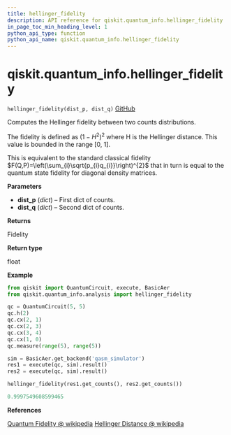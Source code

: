 ```yaml
---
title: hellinger_fidelity
description: API reference for qiskit.quantum_info.hellinger_fidelity
in_page_toc_min_heading_level: 1
python_api_type: function
python_api_name: qiskit.quantum_info.hellinger_fidelity
---
```


# qiskit.quantum\_info.hellinger\_fidelity

<span id="qiskit.quantum_info.hellinger_fidelity" />

`hellinger_fidelity(dist_p, dist_q)` [GitHub](https://github.com/qiskit/qiskit/tree/stable/0.17/qiskit/quantum_info/analysis/distance.py "view source code")

Computes the Hellinger fidelity between two counts distributions.

The fidelity is defined as $\left(1-H^{2}\right)^{2}$ where H is the Hellinger distance. This value is bounded in the range \[0, 1].

This is equivalent to the standard classical fidelity $F(Q,P)=\left(\sum_{i}\sqrt{p_{i}q_{i}}\right)^{2}$ that in turn is equal to the quantum state fidelity for diagonal density matrices.

**Parameters**

*   **dist\_p** (*dict*) – First dict of counts.
*   **dist\_q** (*dict*) – Second dict of counts.

**Returns**

Fidelity

**Return type**

float

**Example**

```python
from qiskit import QuantumCircuit, execute, BasicAer
from qiskit.quantum_info.analysis import hellinger_fidelity

qc = QuantumCircuit(5, 5)
qc.h(2)
qc.cx(2, 1)
qc.cx(2, 3)
qc.cx(3, 4)
qc.cx(1, 0)
qc.measure(range(5), range(5))

sim = BasicAer.get_backend('qasm_simulator')
res1 = execute(qc, sim).result()
res2 = execute(qc, sim).result()

hellinger_fidelity(res1.get_counts(), res2.get_counts())
```

```python
0.9997549608599465
```

**References**

[Quantum Fidelity @ wikipedia](https://en.wikipedia.org/wiki/Fidelity_of_quantum_states) [Hellinger Distance @ wikipedia](https://en.wikipedia.org/wiki/Hellinger_distance)

